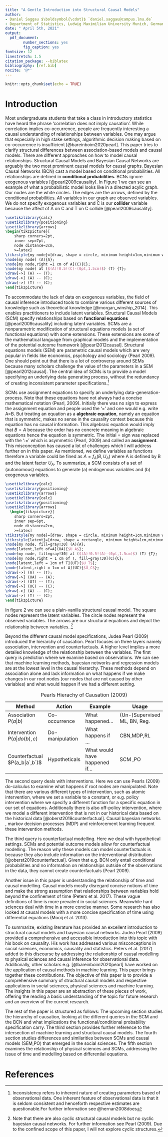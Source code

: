 ```yaml
---
title: "A Gentle Introduction into Structural Causal Models"
author: 
- Daniel Saggau $\boldsymbol{\cdot}$ `daniel.saggau@campus.lmu.de`
- Department of Statistics, Ludwig Maximilian University Munich, Germany
date: " April 5th, 2021"
output: 
  pdf_document:
        number_sections: yes
        fig_caption: yes
fontsize: 12
linestretch: 1.5
citation_package: --biblatex
bibliography: [ref.bib]
nocite: '@*'
---
```


```r
knitr::opts_chunk$set(echo = TRUE)
```

# Introduction 

Most undergraduate students that take a class in introductory statistics have heard the phrase 'correlation does not imply causation'.
While correlation implies co-occurrence, people are frequently interesting a causal understanding of relationships between variables.
One may argue that especially in high stake settings, algorithmic decision making based on co-occurrence is insufficient [@bareinboim2020pearl].
This paper tries to clarify structural differences between association-based models and causal models. 
There are different approaches on how to model causal relationships.
Structural Causal Models and Bayesian Causal Networks are arguably the two most prominent causal models for causal graphs.
Bayesian Causal Networks (BCN) cast a model based on conditional probabilities.
All relationships are defined in **conditional probabilities.**
BCNs ignore exogenous variables [@pearl2009causality].
In Figure 1 we can see an example of what a probabilistic model looks like in a directed acylic graph.
Our nodes are the white circles.
The edges are the arrows, defined by the conditional probabilities.
All variables in our graph are observed variables. 
We do not specify exogenous variables and C is our **collider** variable because the affect of A on C and T on C collide [@pearl2009causality].


```tikz
\usetikzlibrary{calc}
\usetikzlibrary{positioning}
\usetikzlibrary{arrows}
\begin{tikzpicture}[
    sharp corners=2pt,
    inner sep=7pt,
    node distance=3cm,
    >=latex]
\tikzstyle{my node}=[draw, shape = circle, minimum height=1cm,minimum width=1cm]
\node[my node] (A){A};
\node[my node,right =1 cm of A](C){C};
\node[my node] at ($(A)!0.5!(C)-(0pt,1.5cm)$) (T) {T};
\draw[->] (A) -- (T);
\draw[->] (A) -- (C);
\draw[->] (T) -- (C);
\end{tikzpicture}
```

To accommodate the lack of data on exogenous variables, the field of causal inference introduced tools to combine various different sources of knowledge such as theoretical knowledge [@morgan_winship_2014].
This enables practitioners to include latent variables.
Structural Causal Models (SCM) specify relationships based on **functional equations** [@pearl2009causality] including latent variables.
SCMs are a nonparametric modification of structural equations models (a set of functional equations) with some extensions.
These extensions are some of the mathematical language from graphical models and the implementation of the potential outcome framework [@pearl2012causal].
Structural equations models (SEM) are parametric causal models which are very popular in fields like economics, psychology and sociology (Pearl 2009).
One should point out that there is a lot of controversy around SEMs because many scholars challenge the value of the parameters in a SEM [@pearl2012causal].
The central idea of SCMs is to provide a model specifying an underlying data generating process, without the redundancy of creating inconsistent parameter specifications.^[Inconsistency refers to inherent nature of creating parameters based of observational data. One inherent feature of observational data is that it is seldom consistent and henceforth respective estimates are questionable.For further information see @hernan2008does] 

SCMs use assignment equations to specify an underlying data-generation-process.
Note that these equations have not always had a concise mathematical notation (Pearl, 2009).
Initially there was no sign to express the assignment equation and people used the '=' and one would e.g. write A=B.
But treating an equation as a **algebraic equation**, namely an equation that is symmetric, makes no sense in the causality context because this equation has no causal information.
This algebraic equation would imply that $B=A$ because the order has no concrete meaning in algebraic equations hence the equation is symmetric.
The initial = sign was replaced with the ':=' which is asymmetric (Pearl, 2009) and called an **assignment**.
This misconception has caused a lot of challenges which I will address further on in this paper. 
As mentioned, we define variables as functions therefore a variable could be fined as $A=f_A(B,U_A)$ where A is defined by B and the latent factor $U_A$.
To summarize, a SCM consists of a set of (autonomous) equations to generate (a) endogenous variables and (b) exogenous variables.

```tikz
\usetikzlibrary{calc}
\usetikzlibrary{positioning}
\usetikzlibrary{arrows}
\usetikzlibrary{calc}
\usetikzlibrary{positioning}
\usetikzlibrary{arrows}
  \begin{tikzpicture}[
    sharp corners=2pt,
    inner sep=6pt,
    node distance=2cm,
    >=latex]
\tikzstyle{my node}=[draw, shape = circle, minimum height=1cm,minimum width=1cm]
\tikzstyle{latent}=[draw, shape = rectangle, minimum height=1cm,minimum width=1cm]
\node[my node, fill=gray!30] (A){A};
\node[latent,left of=A](UA){$U_A$};
\node[my node, fill=gray!30] at ($(A)!0.5!(A)-(0pt,1.5cm)$) (T) {T};
\node[my node,right = 1 cm of T, fill=gray!30](C){C};
\node[latent,left = 1cm of T](UT){$U_T$};
\node[latent,right = 1cm of A](UC){$U_C$};
\draw[->] (A) -- (T);
\draw[->] (UA) -- (A);
\draw[->] (UT) -- (T);
\draw[->] (UC) -- (C);
\draw[->] (A) -- (C);
\draw[->] (T) -- (C);
\end{tikzpicture}
```

In figure 2 we can see a plain-vanilla structural causal model. 
The square nodes represent the latent variables.
The circle nodes represent the observed variables.
The arrows are our structural equations and depict the relationship between variables.
^[Note that there are also cyclic structural causal models but no cyclic bayesian causal networks. For further information see Pearl (2009). Due to the confined scope of this paper, I will not explore cyclic structures.]

Beyond the different causal model specifications, Judea Pearl (2009) introduced the hierarchy of causation.
Pearl focuses on three layers namely association, intervention and counterfactuals. 
A higher level implies a more detailed knowledge of the relationship between the variables.
The first query is prediction where we examine based on observations.
We can see that machine learning methods, bayesian networks and regression models are at the lowest level in the causal hierarchy.
These methods depend on association alone and lack information on what happens if we make changes in our root nodes (our nodes that are not caused by other variables) and what would happen if we had a different setting. 

\footnotesize
 |Method          | Action |  Example | Usage | 
|------------------|-------------|--------------------|-------------------|
| Association $P(a|b)$               | Co-occurrence             | What happened...               |(Un-)Supervised ML, BN, Reg.  
| Intervention $P(a|do(b),c)$       | Do-manipulation           | What happens if ...            |CBN,MDP,RL    
| Counterfactual $P(a_b|a`,b`)$     | Hypotheticals   | What would have happened if...           | SCM ,PO            

Table: Pearls Hierachy of Causation (2009)

\normalsize
The second query deals with interventions.
Here we can use Pearls (2009) do-calculus to examine what happens if root nodes are manipulated.
Note that there are various different types of intervention, such as atomic intervention, where we set a variable to a constant, or e.g. policy intervention where we specify a different function for a specific equation in our set of equations.
Additionally there is also off-policy intervention, where we model a different intervention that is not in our historical data based on the historical data [@oberst2019counterfactual].
Causal bayesian networks , markov decision processes (MDP) and reinforcement learning frequent these intervention methods.

The third query is counterfactual modelling. 
Here we deal with hypothetical settings. 
SCMs and potential outcome models allow for counterfactual modelling.
The reason why these models can model counterfactuals is because they also include information on the interventional distribution [@oberst2019counterfactual].
Given that e.g. BCN only entail conditional probabilities and no information on relationships outside of the observations in the data, they cannot create counterfactuals (Pearl 2009).

Another issue in this paper is understanding the relationship of time and causal modelling.
Causal models mostly disregard concise notions of time and make the strong assumption that relationships between variables hold beyond the confinement of time (Peters et al. 2017).
These vague definitions of time is more prevalent in social sciences. 
Meanwhile hard sciences deal with time in a more concise manner. 
Some research has also looked at causal models with a more concise specification of time using differential equations (Mooij et al. 2013).

To summarize, existing literature has provided an excellent introduction to structural causal models and bayesian causal networks. 
Judea Pearl (2009) provided a comprehensive and accessible introduction into this topic with his book on causality.
His work has addressed various misconceptions in social sciences, economics, causality and statistics. 
Peters et al. (2017) added to this discourse by addressing the relationship of causal modelling to physical sciences and causal inference for observational data.
Additionally, other scholars e.g. [@bareinboim2020pearl] have worked on the application of causal methods in machine learning. 
This paper brings together these contributions. 
The objective of this paper is to provide a comprehensive summary of structural causal models and respective applications in social sciences, physical sciences and machine learning.
The insights in this paper are an abstraction of these pieces of work, offering the reading a basic understanding of the topic for future research and an overview of the current research.

The rest of the paper is structured as follows: 
The upcoming section studies the hierarchy of causation, looking at the different queries in the SCM and the BCN and what implications the functional/conditional probability specification carry.
The third section provides further reference to the intersection of machine learning and structural causal models. 
The fourth section studies differences and similarities between SCMs and causal models (SEM,PO) that emerged in the social sciences. 
The fifth section examines the relationship of physical sciences and SCMs, addressing the issue of time and modelling based on differential equations.

# References
